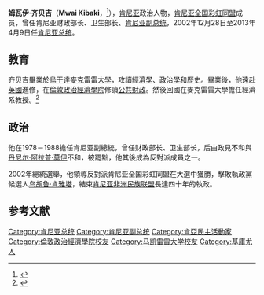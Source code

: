 {{noteTA
|G1=Country
|1=zh-hans:肯雅塔;zh-hant:肯雅塔;zh-tw:甘耶達;
|2=zh-hans:莫伊;zh-hant:莫伊;zh-tw:莫怡;
|3=zh-tw:吉巴基;zh-hans:齐贝吉;zh-hant:齊貝吉;
}}
{{Infobox officeholder
| name             = 姆瓦伊·齐贝吉<br><small>Mwai Kibaki</small>
| office           = 肯尼亚总统
| order            = 第三任
| image            = Mwai Kibaki-2a.jpg
| predecessor      = [[丹尼爾·阿拉普·莫怡|丹尼爾·阿拉普·莫怡]]
| successor        = [[烏胡魯·甘耶達|烏胡魯·甘耶達]]
| vicepresident    = {{tsl|en|Michael Kijana Wamalwa|麥可·文賈納·華馬爾瓦}}<br/>{{tsl|en|Moody Awori|穆迪·阿沃里}}<br/>[[卡隆佐·穆西約卡|卡隆佐·穆西約卡]]
| footnotes        = 
| signature        =
| signature_alt    = 
| office2          = 肯尼亚副总统
| order2           = 第四任
| predecessor2     = [[丹尼爾·阿拉普·莫怡|丹尼爾·阿拉普·莫怡]]
| president2       = [[丹尼爾·阿拉普·莫怡|丹尼爾·阿拉普·莫怡]]
| party            = [[肯亞非洲民族聯盟|肯亞非洲民族聯盟]] (1963–1992)<br/>{{tsl|en|Democratic Party (Kenya)|肯尼亚民主党}} (1992-2007)<br/>{{tsl|en|Party of National Unity (Kenya)|肯尼亚民族团结党}}(2007-2013)
| 1blankname       = [[肯尼亚总理|总理]]
| 1namedata        = [[拉伊拉·歐丁嘉|拉伊拉·歐丁嘉]] {{small|(2008–2013)}}
| successor2       = {{tsl|en|Josephat Karanja|約瑟法特·卡蘭賈}}
| birthname        = Emilio Stanley Mwai Kibaki<ref name="Emilio">{{cite web |url=http://www.britannica.com/EBchecked/topic/317237/Mwai-Kibaki |title=Mwai Kibaki |author=Encyclopædia Britannica |publisher=[[Encyclopædia_Britannica|Encyclopædia Britannica]] |access-date=2012-08-19 |author-link=Encyclopædia Britannica |archive-date=2014-12-19 |archive-url=https://web.archive.org/web/20141219011810/http://www.britannica.com/EBchecked/topic/317237/Mwai-Kibaki |dead-url=no }}</ref>
| birth_date       = {{birth date|1931|11|15}}  
| birth_place      = [[File:Flag_of_Kenya_(1921–1963).svg|22px]]{{tsl|en|Kenya Colony|英属肯尼亚}}[[克鲁戈亚|克鲁戈亚]]
| death_date       = {{death date and age|2022|4|21|1931|11|15}}
| death_place      = {{KEN}}[[內羅畢|內羅畢]]
| resting_place    = {{KEN}}[[涅里郡|涅里郡]]{{le|歐薩亞|Othaya}}齐贝吉莊園
| nationality      = {{flag|Kenya}}
| spouse           = {{Marriage|{{tsl|en|Lucy Kibaki}}|1961|2016|end=d}} 
| children         = {{Collapsible list|titlestyle=font-weight:normal; background:transparent; text-align:left;|title= 4||Judy Wanjiku|Jimmy Kibaki|David Kagai|Tony Githinji}}
| alma_mater       = [[馬凱雷雷大學|馬凱雷雷大學]]<br/>[[倫敦政治經濟學院|倫敦政治經濟學院]]
| profession       = 讲师, 政治家
| blank1           = 
| data1            = 
| website          = 
| nickname         = Ubako, Baks, Senje
| term_start       = 2002年12月30日
| term_end         = 2013年4月9日
| term_start2      = 1978年10月14日
| term_end2        = 1988年3月24日
}}
'''姆瓦伊·齐贝吉'''（'''Mwai Kibaki'''，{{bd|1931年|11月15日|2022年|4月21日|catIdx=Kibaki}}<ref>{{Cite web |title=Ex-President Mwai Kibaki dies, Uhuru announces |last=Mwangi |first=Denis |work=Pulselive Kenya |date=2022-04-22 |access-date=2022-04-22 |url=https://www.pulselive.co.ke/news/local/ex-president-mwai-kibaki-dies-uhuru-announces/kwn0wsm |archive-date=2022-04-22 |archive-url=https://web.archive.org/web/20220422095051/https://www.pulselive.co.ke/news/local/ex-president-mwai-kibaki-dies-uhuru-announces/kwn0wsm }}</ref>），[[肯尼亚|肯尼亚]]政治人物，[[肯尼亚全国彩虹同盟|肯尼亚全国彩虹同盟]]成员，曾任肯尼亚财政部长、卫生部长、[[肯尼亚副总统|肯尼亚副总统]]，2002年12月28日至2013年4月9日任[[肯尼亚总统|肯尼亚总统]]。

==教育==
齐贝吉畢業於[[烏干達|烏干達]][[马凯雷雷大学|麥克雷雷大學]]，攻讀[[經濟學|經濟學]]、[[政治學|政治學]]和[[歷史|歷史]]。畢業後，他遠赴[[英國|英國]]進修，在[[倫敦政治經濟學院|倫敦政治經濟學院]]修讀[[公共財政|公共財政]]。然後回國在麥克雷雷大學擔任經濟系教授。<ref>{{Cite web|title=肯尼亚总统齐贝吉|url=http://news.xinhuanet.com/misc/2002-12/30/content_674885.htm|publisher=新华网|archive-url=https://web.archive.org/web/20041207160636/http://news.xinhuanet.com/misc/2002-12/30/content_674885.htm|archive-date=2004-12-07|dead-url=yes}}</ref>

== 政治 ==
他在1978－1988擔任肯尼亚副總統，曾任财政部长、卫生部长，后由政見不和與[[丹尼尔·阿拉普·莫伊|丹尼尔·阿拉普·莫伊]]不和，被罷黜，他其後成為反對派成員之一。

2002年總統選舉，他領導反對派肯尼亚全国彩虹同盟在大選中獲勝，擊敗執政黨候選人[[乌胡鲁·肯雅塔|乌胡鲁·肯雅塔]]，結束[[肯尼亚非洲民族联盟|肯尼亚非洲民族联盟]]長達四十年的執政。 

== 参考文献 ==
<div class="references-small">
<references />
</div>

{{start box}}
{{succession box|[[丹尼尔·阿拉普·莫伊|丹尼尔·阿拉普·莫伊]]|[[约瑟法特·卡兰贾|约瑟法特·卡兰贾]]|[[肯尼亚副总统|肯尼亚副总统]]|1978年－1988年}}
{{succession box|[[丹尼尔·阿拉普·莫伊|丹尼尔·阿拉普·莫伊]]|[[乌胡鲁·肯雅塔|乌胡鲁·肯雅塔]]|[[肯尼亚总统|肯尼亚总统]]|2002年－2013年}}
{{end box}}

{{肯尼亚国家元首}}
{{Authority control}}
{{DEFAULTSORT:Kibaki, Mwai}}

[[Category:肯尼亚总统|Category:肯尼亚总统]]
[[Category:肯尼亚副总统|Category:肯尼亚副总统]]
[[Category:肯亞民主活動家|Category:肯亞民主活動家]]
[[Category:倫敦政治經濟學院校友|Category:倫敦政治經濟學院校友]]
[[Category:马凯雷雷大学校友|Category:马凯雷雷大学校友]]
[[Category:基庫尤人|Category:基庫尤人]]